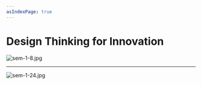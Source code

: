 ```yaml
---
asIndexPage: true
---
```


# Design Thinking for Innovation

![sem-1-8.jpg](./sem-1-8.jpg)

---

![sem-1-24.jpg](./sem-1-24.jpg)